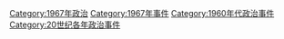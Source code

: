 [[Category:1967年政治|Category:1967年政治]]
[[Category:1967年事件|Category:1967年事件]]
[[Category:1960年代政治事件|Category:1960年代政治事件]]
[[Category:20世纪各年政治事件|Category:20世纪各年政治事件]]